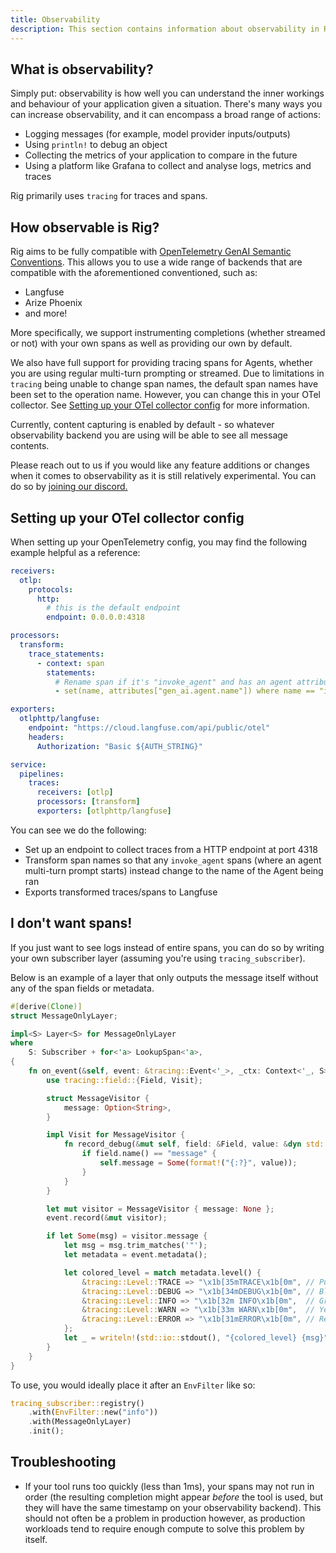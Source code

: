 ```yaml
---
title: Observability
description: This section contains information about observability in Rig.
---
```


## What is observability?

Simply put: observability is how well you can understand the inner workings and behaviour of your application given a situation. There's many ways you can increase observability, and it can encompass a broad range of actions:

- Logging messages (for example, model provider inputs/outputs)
- Using `println!` to debug an object
- Collecting the metrics of your application to compare in the future
- Using a platform like Grafana to collect and analyse logs, metrics and traces

Rig primarily uses `tracing` for traces and spans.

## How observable is Rig?

Rig aims to be fully compatible with [OpenTelemetry GenAI Semantic Conventions](https://opentelemetry.io/docs/specs/semconv/gen-ai/). This allows you to use a wide range of backends that are compatible with the aforementioned conventioned, such as:

- Langfuse
- Arize Phoenix
- and more!

More specifically, we support instrumenting completions (whether streamed or not) with your own spans as well as providing our own by default.

We also have full support for providing tracing spans for Agents, whether you are using regular multi-turn prompting or streamed. Due to limitations in `tracing` being unable to change span names, the default span names have been set to the operation name. However, you can change this in your OTel collector. See [Setting up your OTel collector config](#setting-up-your-otel-collector-config) for more information.

Currently, content capturing is enabled by default - so whatever observability backend you are using will be able to see all message contents.

Please reach out to us if you would like any feature additions or changes when it comes to observability as it is still relatively experimental. You can do so by [joining our discord.](discord.gg/playgrounds)

## Setting up your OTel collector config

When setting up your OpenTelemetry config, you may find the following example helpful as a reference:

```yaml
receivers:
  otlp:
    protocols:
      http:
        # this is the default endpoint
        endpoint: 0.0.0.0:4318

processors:
  transform:
    trace_statements:
      - context: span
        statements:
          # Rename span if it's "invoke_agent" and has an agent attribute
          - set(name, attributes["gen_ai.agent.name"]) where name == "invoke_agent" and attributes["gen_ai.agent.name"] != nil

exporters:
  otlphttp/langfuse:
    endpoint: "https://cloud.langfuse.com/api/public/otel"
    headers:
      Authorization: "Basic ${AUTH_STRING}"

service:
  pipelines:
    traces:
      receivers: [otlp]
      processors: [transform]
      exporters: [otlphttp/langfuse]
```

You can see we do the following:

- Set up an endpoint to collect traces from a HTTP endpoint at port 4318
- Transform span names so that any `invoke_agent` spans (where an agent multi-turn prompt starts) instead change to the name of the Agent being ran
- Exports transformed traces/spans to Langfuse

## I don't want spans!

If you just want to see logs instead of entire spans, you can do so by writing your own subscriber layer (assuming you're using `tracing_subscriber`).

Below is an example of a layer that only outputs the message itself without any of the span fields or metadata.

```rust
#[derive(Clone)]
struct MessageOnlyLayer;

impl<S> Layer<S> for MessageOnlyLayer
where
    S: Subscriber + for<'a> LookupSpan<'a>,
{
    fn on_event(&self, event: &tracing::Event<'_>, _ctx: Context<'_, S>) {
        use tracing::field::{Field, Visit};

        struct MessageVisitor {
            message: Option<String>,
        }

        impl Visit for MessageVisitor {
            fn record_debug(&mut self, field: &Field, value: &dyn std::fmt::Debug) {
                if field.name() == "message" {
                    self.message = Some(format!("{:?}", value));
                }
            }
        }

        let mut visitor = MessageVisitor { message: None };
        event.record(&mut visitor);

        if let Some(msg) = visitor.message {
            let msg = msg.trim_matches('"');
            let metadata = event.metadata();

            let colored_level = match metadata.level() {
                &tracing::Level::TRACE => "\x1b[35mTRACE\x1b[0m", // Purple
                &tracing::Level::DEBUG => "\x1b[34mDEBUG\x1b[0m", // Blue
                &tracing::Level::INFO => "\x1b[32m INFO\x1b[0m",  // Green
                &tracing::Level::WARN => "\x1b[33m WARN\x1b[0m",  // Yellow
                &tracing::Level::ERROR => "\x1b[31mERROR\x1b[0m", // Red
            };
            let _ = writeln!(std::io::stdout(), "{colored_level} {msg}");
        }
    }
}
```

To use, you would ideally place it after an `EnvFilter` like so:

```rust
tracing_subscriber::registry()
    .with(EnvFilter::new("info"))
    .with(MessageOnlyLayer)
    .init();
```

## Troubleshooting

- If your tool runs too quickly (less than 1ms), your spans may not run in order (the resulting completion might appear _before_ the tool is used, but they will have the same timestamp on your observability backend). This should not often be a problem in production however, as production workloads tend to require enough compute to solve this problem by itself.
